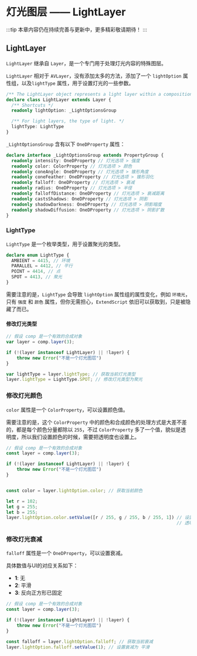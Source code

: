 # 灯光图层 —— LightLayer

:::tip
本章内容仍在持续完善与更新中，更多精彩敬请期待！
:::

## LightLayer  

`LightLayer` 继承自 `Layer`，是一个专门用于处理灯光内容的特殊图层。

`LightLayer` 相对于 `AVLayer`，没有添加太多的方法，添加了一个 `lightOption` 属性组，以及`lightType` 属性，用于设置灯光的一些参数。

```ts
/** The LightLayer object represents a light layer within a composition. Create it using the LayerCollection object’s addLight method */
declare class LightLayer extends Layer {
  /** Shortcuts */
  readonly lightOption: _LightOptionsGroup

  /** For light layers, the type of light. */
  lightType: LightType
}
```

`_LightOptionsGroup` 含有以下 `OneDProperty` 属性：

```ts
declare interface _LightOptionsGroup extends PropertyGroup {
  readonly intensity: OneDProperty // 灯光选项 > 强度
  readonly color: ColorProperty // 灯光选项 > 颜色
  readonly coneAngle: OneDProperty // 灯光选项 > 锥形角度
  readonly coneFeather: OneDProperty // 灯光选项 > 锥形羽化
  readonly falloff: OneDProperty // 灯光选项 > 衰减
  readonly radius: OneDProperty // 灯光选项 > 半径
  readonly falloffDistance: OneDProperty // 灯光选项 > 衰减距离
  readonly castsShadows: OneDProperty // 灯光选项 > 阴影
  readonly shadowDarkness: OneDProperty // 灯光选项 > 阴影暗度
  readonly shadowDiffusion: OneDProperty // 灯光选项 > 阴影扩散
}
```

### LightType

`LightType` 是一个枚举类型，用于设置聚光的类型。

```ts
declare enum LightType {
  AMBIENT = 4415, // 环境
  PARALLEL = 4412, // 平行
  POINT = 4414, // 点
  SPOT = 4413, // 聚光
}
```

需要注意的是，`LightType` 会导致 `lightOption` 属性组的属性变化，例如 `环境光`，只有 `强度` 和 `颜色` 属性，但你无需担心，`ExtendScript` 依旧可以获取到，只是被隐藏了而已。

#### 修改灯光类型

```ts
// 假设 comp 是一个有效的合成对象
var layer = comp.layer(3);

if (!(layer instanceof LightLayer) || !layer) {
    throw new Error("不是一个灯光图层")
}

var lightType = layer.lightType; // 获取当前灯光类型
layer.lightType = LightType.SPOT; // 修改灯光类型为聚光
```

### 修改灯光颜色

`color` 属性是一个 `ColorProperty`，可以设置颜色值。

需要注意的是，这个 `ColorProperty` 中的颜色和合成颜色的处理方式是大差不差的，都是每个颜色分量都除以 `255`，不过 `ColorProperty` 多了一个值，貌似是透明度，所以我们设置颜色的时候，需要把透明度也设置上。

```ts
// 假设 comp 是一个有效的合成对象
const layer = comp.layer(3);

if (!(layer instanceof LightLayer) || !layer) {
    throw new Error("不是一个灯光图层")
}


const color = layer.lightOption.color; // 获取当前颜色

let r = 102;
let g = 255;
let b = 255;
layer.lightOption.color.setValue([r / 255, g / 255, b / 255, 1]) // 设置颜色
                                                                 // 透明度为 1
```

### 修改灯光衰减

`falloff` 属性是一个 `OneDProperty`，可以设置衰减。

具体数值与UI的对应关系如下：

*   **1**: 无
*   **2**: 平滑
*   **3**: 反向正方形已固定


```ts
// 假设 comp 是一个有效的合成对象
const layer = comp.layer(3);

if (!(layer instanceof LightLayer) || !layer) {
    throw new Error("不是一个灯光图层")
}

const falloff = layer.lightOption.falloff; // 获取当前衰减
layer.lightOption.falloff.setValue(1); // 设置衰减为 平滑
```